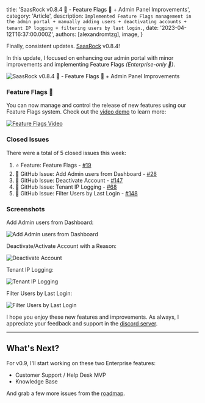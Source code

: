
  title: 'SaasRock v0.8.4 🎉 - Feature Flags 🚩 + Admin Panel Improvements',
  category: 'Article',
  description: `Implemented Feature Flags management in the admin portal + manually adding users + deactivating accounts + tenant IP logging + filtering users by last login.`,
  date: '2023-04-12T16:37:00.000Z',
  authors: [alexandromtzg],
  image,
}

Finally, consistent updates. [SaasRock](https://saasrock.com/?ref=dev.to&utm_content=v0-8-4) v0.8.4!

In this update, I focused on enhancing our admin portal with minor improvements and implementing Feature Flags _(Enterprise-only 🚀)_.

<img
  src={image}
  alt="SaasRock v0.8.4 🎉 - Feature Flags 🚩 + Admin Panel Improvements"
  className="w-full"
/>

<!--more-->

### Feature Flags 🚩

You can now manage and control the release of new features using our Feature Flags system. Check out the [video demo](https://www.loom.com/share/c12d15ad42034f438f92653d7d60d461) to learn more:

[![Feature Flags Video](https://user-images.githubusercontent.com/8606530/231593355-28218c3f-604c-4391-96e5-27228544dc2c.png)](https://www.loom.com/share/c12d15ad42034f438f92653d7d60d461 'Feature Flags 🚩')

### Closed Issues

There were a total of 5 closed issues this week:

1. ⭐ Feature: Feature Flags - [#19](https://github.com/AlexandroMtzG/saasrock/issues/19)
2. 🔨 GitHub Issue: Add Admin users from Dashboard - [#28](https://github.com/AlexandroMtzG/saasrock/issues/28)
3. 🔨 GitHub Issue: Deactivate Account - [#147](https://github.com/AlexandroMtzG/saasrock/issues/147)
4. 🔨 GitHub Issue: Tenant IP Logging - [#68](https://github.com/AlexandroMtzG/saasrock/issues/68)
5. 🔨 GitHub Issue: Filter Users by Last Login - [#148](https://github.com/AlexandroMtzG/saasrock/issues/148)

### Screenshots

Add Admin users from Dashboard:

![Add Admin users from Dashboard](https://user-images.githubusercontent.com/8606530/231592584-45d86109-69b5-426c-95dc-d25653bd4bcf.png)

Deactivate/Activate Account with a Reason:

![Deactivate Account](https://user-images.githubusercontent.com/8606530/231592494-1bbba71e-190f-4e5d-8186-f3166c19af8b.png)

Tenant IP Logging:

![Tenant IP Logging](https://user-images.githubusercontent.com/8606530/231592449-ac4e6856-de37-4f25-ab5f-edfb24866ad2.png)

Filter Users by Last Login:

![Filter Users by Last Login](https://user-images.githubusercontent.com/8606530/231592225-eaaf2c61-f22e-4f7e-92c6-c9ed22741063.png)

I hope you enjoy these new features and improvements. As always, I appreciate your feedback and support in the [discord server](https://discord.gg/KMkjU2BFn9).

---

## What's Next?

For v0.9, I'll start working on these two Enterprise features:

- Customer Support / Help Desk MVP
- Knowledge Base

And grab a few more issues from the [roadmap](https://saasrock.com/docs/roadmap?ref=dev.to&utm_content=v0-8-4).
